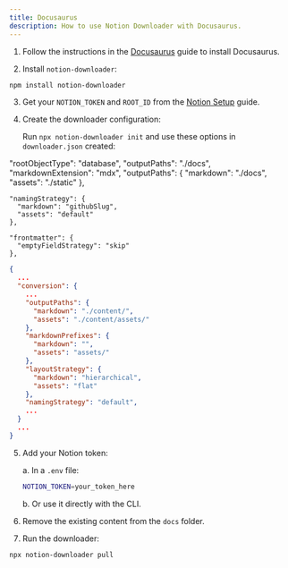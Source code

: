 ```yaml
---
title: Docusaurus
description: How to use Notion Downloader with Docusaurus.
---
```


1. Follow the instructions in the [Docusaurus](https://docusaurus.io/docs/installation) guide to install Docusaurus.

2. Install `notion-downloader`:

```bash
npm install notion-downloader
```

3. Get your `NOTION_TOKEN` and `ROOT_ID` from the [Notion Setup](/docs/notion-setup/) guide.

4. Create the downloader configuration:

   Run `npx notion-downloader init` and use these options in `downloader.json` created:


  "rootObjectType": "database",
    "outputPaths": "./docs",
    "markdownExtension": "mdx",
    "outputPaths": {
      "markdown": "./docs",
      "assets": "./static"
    },

    "namingStrategy": {
      "markdown": "githubSlug",
      "assets": "default"
    },

    "frontmatter": {
      "emptyFieldStrategy": "skip"
    },

```json
{
  ... 
  "conversion": {
    ... 
    "outputPaths": {
      "markdown": "./content/",
      "assets": "./content/assets/"
    },
    "markdownPrefixes": {
      "markdown": "",
      "assets": "assets/"
    },
    "layoutStrategy": {
      "markdown": "hierarchical",
      "assets": "flat"
    },
    "namingStrategy": "default",
    ... 
  }
  ... 
}
```

5. Add your Notion token:

   a. In a `.env` file:
   ```bash
   NOTION_TOKEN=your_token_here
   ```

   b. Or use it directly with the CLI.


6. Remove the existing content from the `docs` folder.

7. Run the downloader:

```bash
npx notion-downloader pull
```
